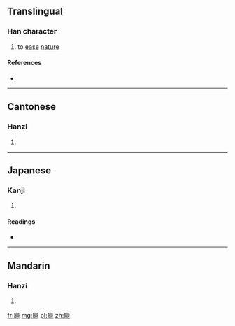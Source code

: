 ==Translingual==

===Han character===
{{Han char|rn=44|rad=尸|as=08|sn=11|four=7722<sub>1</sub>|canj=尸弓中口 (SNLR)|ids=⿸[[尸]][[阿]]}}

# to [[ease]] [[nature]]

====References====
* {{Han ref|kx=0302.180|dkj=07727|dj=0599.320|hdz=20976.100|uh=5C59|ud=23641|bh=D4F3|bd=54515}}

----

==Cantonese==

===Hanzi===
{{yue-hanzi|jyut=|y=o1}}

# {{defn|lang=yue|sort=尸08}}

----

==Japanese==

===Kanji===
{{ja-kanji|grade=|rs=尸08}}

# {{defn|lang=ja|sort=尸08}}

====Readings====
* {{ja-readings|on=[[あ]] (a)|kun=}}

----

==Mandarin==

===Hanzi===
{{cmn-hanzi|pin=[[ē]] ([[e1]])|wg=o<sup>1</sup>}}

# {{defn|lang=cmn|sort=尸08}}

[[fr:屙]]
[[mg:屙]]
[[pl:屙]]
[[zh:屙]]